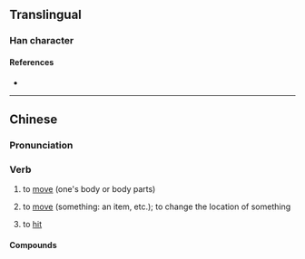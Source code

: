 {{character info/new}}
==Translingual==

===Han character===
{{Han char|rn=30|rad=口|as=09|sn=12|four=|canj=RKBL|ids=⿰口郁}}

====References====
* {{Han ref|kx=0198.140|dkj=03930|dj=0420.030|hdz=10638.100|uh=5590|ud=21904}}

----

==Chinese==
{{zh-forms|alt=郁,逳,㤢}}

===Pronunciation===
{{zh-pron
|m=yù
|c=juk1
|c-t=nguuk1
|h=pfs=
|md=
|mn=
|w=
|mc=
|oc=
|cat=v
}}

===Verb===
{{zh-verb}}

# {{lb|zh|Cantonese}} to [[move]] (one's body or body parts)
#: {{zh-x|唔准 喐 啦！|Don't '''move'''!|C}}
#: {{zh-x|喐 親 手 就 聽{ting3} 打！|If you move, you're going to get spanked!|C}}
# {{lb|zh|Cantonese}} to [[move]] (something: an item, etc.); to change the location of something
#: {{zh-x|唔准 喐 佢！|Don't '''move''' it!|C}}
# {{lb|zh|Cantonese|slang}} to [[hit]]
#: {{zh-x|喐 佢！|'''Hit''' him!|C}}
<!--
# to [[touch]]
--Unihan
-->

====Compounds====
{{zh-der|喐身喐勢|喐啲|喐下|喐手|喐手喐腳|喐動|喐喐貢|喐親}}